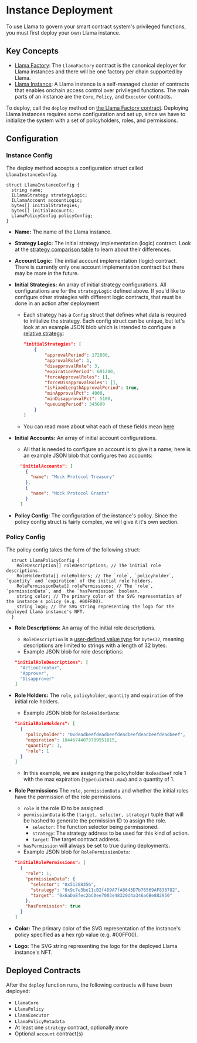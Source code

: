 # Instance Deployment

To use Llama to govern your smart contract system's privileged functions, you must first deploy your own Llama instance.

## Key Concepts

- [Llama Factory](https://github.com/llamaxyz/llama/blob/main/src/LlamaFactory.sol): The `LlamaFactory` contract is the canonical deployer for Llama instances and there will be one factory per chain supported by Llama.
- [Llama Instance](https://github.com/llamaxyz/llama/raw/main/diagrams/llama-overview.png): A Llama instance is a self-managed cluster of contracts that enables onchain access control over privileged functions. The main parts of an instance are the `Core`, `Policy`, and `Executor` contracts.

To deploy, call the `deploy` method on [the Llama Factory contract](https://github.com/llamaxyz/llama/blob/main/src/LlamaFactory.sol).
Deploying Llama instances requires some configuration and set up, since we have to initialize the system with a set of policyholders, roles, and permissions.

## Configuration

### Instance Config

The deploy method accepts a configuration struct called `LlamaInstanceConfig`.

```solidity
struct LlamaInstanceConfig {
  string name;
  ILlamaStrategy strategyLogic;
  ILlamaAccount accountLogic;
  bytes[] initialStrategies;
  bytes[] initialAccounts;
  LlamaPolicyConfig policyConfig;
}
```

- **Name:** The name of the Llama instance.
- **Strategy Logic:** The initial strategy implementation (logic) contract. Look at the [strategy comparison table](/framework/strategies#comparison-table) to learn about their differences.
- **Account Logic:** The initial account implementation (logic) contract. There is currently only one account implementation contract but there may be more in the future.
- **Initial Strategies:** An array of initial strategy configurations. All configurations are for the `strategyLogic` defined above. If you'd like to configure other strategies with different logic contracts, that must be done in an action after deployment

  - Each strategy has a `Config` struct that defines what data is required to initialize the strategy. Each config struct can be unique, but let's look at an example JSON blob which is intended to configure a [relative strategy](https://github.com/llamaxyz/llama/blob/main/src/strategies/relative/LlamaRelativeStrategyBase.sol):

    ```JSON
    "initialStrategies": [
        {
            "approvalPeriod": 172800,
            "approvalRole": 1,
            "disapprovalRole": 3,
            "expirationPeriod": 691200,
            "forceApprovalRoles": [],
            "forceDisapprovalRoles": [],
            "isFixedLengthApprovalPeriod": true,
            "minApprovalPct": 4000,
            "minDisapprovalPct": 5100,
            "queuingPeriod": 345600
        }
    ]
    ```

  - You can read more about what each of these fields mean [here](/framework/strategies)

- **Initial Accounts:** An array of initial account configurations.

  - All that is needed to configure an account is to give it a name; here is an example JSON blob that configures two accounts:

  ```JSON
    "initialAccounts": [
      {
        "name": "Mock Protocol Treasury"
      },
      {
        "name": "Mock Protocol Grants"
      }
    ]
  ```

- **Policy Config:** The configuration of the instance's policy. Since the policy config struct is fairly complex, we will give it it's own section.

### Policy Config

The policy config takes the form of the following struct:

```solidity
  struct LlamaPolicyConfig {
    RoleDescription[] roleDescriptions; // The initial role descriptions.
    RoleHolderData[] roleHolders; // The `role`, `policyholder`, `quantity` and `expiration` of the initial role holders.
    RolePermissionData[] rolePermissions; // The `role`, `permissionData`, and  the `hasPermission` boolean.
    string color; // The primary color of the SVG representation of the instance's policy (e.g. #00FF00).
    string logo; // The SVG string representing the logo for the deployed Llama instance's NFT.
  }
```

- **Role Descriptions:** An array of the initial role descriptions.

  - `RoleDescription` is a [user-defined value type](https://docs.soliditylang.org/en/v0.8.19/types.html#user-defined-value-types) for `bytes32`, meaning descriptions are limited to strings with a length of 32 bytes.
  - Example JSON blob for role descriptions:

  ```JSON
  "initialRoleDescriptions": [
    "ActionCreator",
    "Approver",
    "Disapprover"
  ]
  ```

- **Role Holders:** The `role`, `policyholder`, `quantity` and `expiration` of the initial role holders.

  - Example JSON blob for `RoleHolderData`:

  ```JSON
  "initialRoleHolders": [
    {
      "policyholder": "0xdeadbeefdeadbeefdeadbeefdeadbeefdeadbeef",
      "expiration": 18446744073709551615,
      "quantity": 1,
      "role": 1
    }
  ]
  ```

  - In this example, we are assigning the policyholder `0xdeadbeef` role 1 with the max expiration (`type(uint64).max`) and a quantity of 1.

- **Role Permissions** The `role`, `permissionData` and whether the initial roles have the permission of the role permissions.

  - `role` is the role ID to be assigned
  - `permissionData` is the `(target, selector, strategy)` tuple that will be hashed to generate the permission ID to assign the role.
    - `selector`: The function selector being permissioned.
    - `strategy`: The strategy address to be used for this kind of action.
    - `target`: The target contract address.
  - `hasPermission` will always be set to true during deployments.
  - Example JSON blob for `RolePermissionData`:

  ```JSON
  "initialRolePermissions": [
    {
      "role": 1,
      "permissionData": {
        "selector": "0x51288356",
        "strategy": "0x9c7e3be11cB2f4D9A7fA0643D7b76569AF838782",
        "target": "0x6aDaEfec2bC0ee7003e48320d4a346a6Be882950"
      },
      "hasPermission": true
    }
  ]
  ```

- **Color:** The primary color of the SVG representation of the instance's policy specified as a hex rgb value (e.g. #00FF00).
- **Logo:** The SVG string representing the logo for the deployed Llama instance's NFT.

## Deployed Contracts

After the `deploy` function runs, the following contracts will have been deployed:

- `LlamaCore`
- `LlamaPolicy`
- `LlamaExecutor`
- `LlamaPolicyMetadata`
- At least one `strategy` contract, optionally more
- Optional `account` contract(s)

